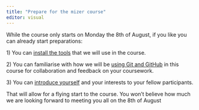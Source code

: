 ```yaml
---
title: "Prepare for the mizer course"
editor: visual
---
```


While the course only starts on Monday the 8th of August, if you like you can already start preparations:

1\) You can [install the tools](install-tools.qmd) that we will use in the course.

2\) You can familiarise with how we will be [using Git and GitHub](use-git-and-github.qmd) in this course for collaboration and feedback on your coursework.

3\) You can [introduce yourself](introduce-yourself.qmd) and your interests to your fellow participants.

That will allow for a flying start to the course. You won't believe how much we are looking forward to meeting you all on the 8th of August
